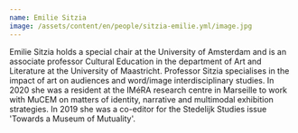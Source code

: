 ```yaml
---
name: Emilie Sitzia
image: /assets/content/en/people/sitzia-emilie.yml/image.jpg
---
```

Emilie Sitzia holds a special chair at the University of Amsterdam and is an associate professor Cultural Education in the department of Art and Literature at the University of Maastricht. Professor Sitzia specialises in the impact of art on audiences and word/image interdisciplinary studies. In 2020 she was a resident at the IMéRA research centre in Marseille to work with MuCEM on matters of identity, narrative and multimodal exhibition strategies. In 2019 she was a co-editor for the Stedelijk Studies issue 'Towards a Museum of Mutuality'.
